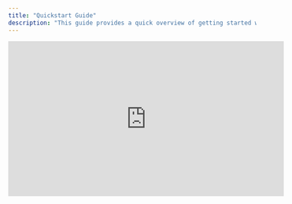 ```yaml
---
title: "Quickstart Guide"
description: "This guide provides a quick overview of getting started with Agile Business Analysis, covering essential concepts, tools, and practices."
---
```


<iframe width="560" height="315" src="https://www.youtube.com/embed/VdDZYdTaGGI?si=mGiEKstXrMIek4w1" title="YouTube video player" frameborder="0" allow="accelerometer; autoplay; clipboard-write; encrypted-media; gyroscope; picture-in-picture; web-share" referrerpolicy="strict-origin-when-cross-origin" allowfullscreen />

## Essential Concepts

### Agile Business Analysis

- Focus on delivering value incrementally
- Adapt to changing requirements
- Collaborate with stakeholders
- Maintain continuous feedback

### C.O.D.E. Framework

1. **Clarify**
   - Understand business needs
   - Define project scope
   - Identify stakeholders
   - Set clear objectives
2. **Organize**
   - Structure requirements
   - Prioritize work items
   - Plan iterations
   - Allocate resources
3. **Develop**
   - Create user stories
   - Define acceptance criteria
   - Document requirements
   - Validate solutions
4. **Evaluate**
   - Review deliverables
   - Gather feedback
   - Measure success
   - Implement improvements

## Getting Started

### 1. Set Up Your Environment

- Choose project management tools (JIRA, Trello)
- Set up documentation tools (Confluence)
- Establish communication channels (Slack, Teams)
- Configure collaboration tools (Miro, Lucidchart)

### 2. Define Your Process

- Establish Agile ceremonies
- Set up review cycles
- Define documentation standards
- Create communication protocols

### 3. Engage Stakeholders

- Identify key stakeholders
- Set up regular meetings
- Establish feedback channels
- Define escalation paths

### 4. Start Your First Sprint

- Create initial backlog
- Prioritize requirements
- Plan first sprint
- Set up tracking mechanisms

## Key Activities

### Daily Tasks

- Attend stand-up meetings
- Update task status
- Communicate with team
- Document changes

### Weekly Activities

- Review progress
- Update documentation
- Gather stakeholder feedback
- Plan next steps

### Sprint Activities

- Sprint planning
- Backlog refinement
- Sprint review
- Sprint retrospective

## Best Practices

### Communication

- Maintain clear documentation
- Regular stakeholder updates
- Transparent progress tracking
- Open feedback channels

### Quality Assurance

- Define acceptance criteria
- Regular testing
- Continuous validation
- Quality metrics tracking

### Documentation

- Keep requirements current
- Update process flows
- Maintain technical docs
- Document decisions

## Tools & Resources

### Essential Tools

- Project Management: JIRA, Trello
- Documentation: Confluence, Notion
- Communication: Slack, Teams
- Collaboration: Miro, Lucidchart

### Templates

- User Story Template
- Requirements Document
- Process Flow Template
- Meeting Notes Template

## Next Steps

1. **Review Documentation**
   - Read detailed guides
   - Understand frameworks
   - Study best practices
   - Learn from examples
2. **Set Up Processes**
   - Define workflows
   - Create templates
   - Establish standards
   - Configure tools
3. **Start Practicing**
   - Begin with small projects
   - Apply Agile principles
   - Gather feedback
   - Iterate and improve

## Common Pitfalls to Avoid

1. **Poor Planning**
   - Insufficient backlog preparation
   - Unclear requirements
   - Missing stakeholder input
   - Inadequate resource allocation
2. **Communication Issues**
   - Lack of regular updates
   - Poor documentation
   - Unclear expectations
   - Missing feedback loops
3. **Process Problems**
   - Rigid methodologies
   - Insufficient flexibility
   - Poor quality control
   - Inadequate tracking

## Success Metrics

### Key Performance Indicators

- Sprint velocity
- Requirement clarity
- Stakeholder satisfaction
- Quality metrics
- Delivery timelines

### Regular Reviews

- Sprint retrospectives
- Process improvements
- Team feedback
- Stakeholder input

## Getting Help

### Resources

- Documentation
- Community forums
- Training materials
- Expert guidance

### Support Channels

- Team collaboration
- Stakeholder feedback
- Management support
- External consultants

Remember: Agile Business Analysis is a journey of continuous improvement. Start small, learn from experience, and adapt your approach based on feedback and results.